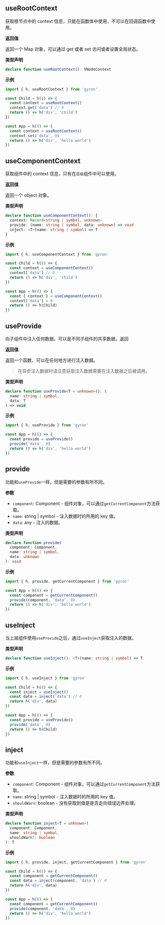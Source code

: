## useRootContext

获取根节点中的 context 信息，只能在函数体中使用，不可以在回调函数中使用。

**返回值**

返回一个 Map 对象，可以通过 get 或者 set 访问或者设置全局状态。

**类型声明**

```ts d
declare function useRootContext(): VNodeContext
```

**示例**

```javascript
import { h, useRootContext } from 'gyron'

const Child = h(() => {
  const context = useRootContext()
  context.get('data') // 0
  return () => h('div', 'child')
})

const App = h(() => {
  const context = useRootContext()
  context.set('data', 0)
  return () => h('div', 'hello world')
})
```

## useComponentContext

获取组件中的 context 信息，只有在`层级`组件中可以使用。

**返回值**

返回一个 object 对象。

**类型声明**

```ts d
declare function useComponentContext(): {
  context: Record<string | symbol, unknown>
  provide: (name: string | symbol, data: unknown) => void
  inject: <T>(name: string | symbol) => T
}
```

**示例**

```javascript
import { h, useComponentContext } from 'gyron'

const Child = h(() => {
  const context = useComponentContext()
  context['data'] // 0
  return () => h('div', 'child')
})

const App = h(() => {
  const { context } = useComponentContext()
  context['data'] = 0
  return () => h(Child)
})
```

## useProvide

向子组件中注入任何数据。可以是不同子组件的共享数据。返回

**返回值**

返回一个函数，可以在任何地方进行注入数据。

> 在异步注入数据时请注意获取注入数据需要在注入数据之后被调用。

**类型声明**

```ts d
declare function useProvide<T = unknown>(): (
  name: string | symbol,
  data: T
) => void
```

**示例**

```javascript
import { h, useProvide } from 'gyron'

const App = h(() => {
  const provide = useProvide()
  provide('data', 0)
  return () => h('div', 'hello world')
})
```

## provide

功能和`useProvide`一样，但是需要的参数有所不同。

**参数**

- `component`: Component - 组件对象，可以通过`getCurrentComponent`方法获取。
- `name`: string | symbol - 注入数据时的所用的 key 值。
- `data`: any - 注入的数据。

**类型声明**

```ts d
declare function provide(
  component: Component,
  name: string | symbol,
  data: unknown
): void
```

**示例**

```javascript
import { h, provide, getCurrentComponent } from 'gyron'

const App = h(() => {
  const component = getCurrentComponent()
  provide(component, 'data', 0)
  return () => h('div', 'hello world')
})
```

## useInject

当上层组件使用`useProvide`之后，通过`useInject`获取注入的数据。

**类型声明**

```ts d
declare function useInject(): <T>(name: string | symbol) => T
```

**示例**

```javascript
import { h, useInject } from 'gyron'

const Child = h(() => {
  const inject = useInject()
  const data = inject('data') // 0
  return h('div', data)
})

const App = h(() => {
  const provide = useProvide()
  provide('data', 0)
  return () => h(Child)
})
```

## inject

功能和`useInject`一样，但是需要的参数有所不同。

**参数**

- `component`: Component - 组件对象，可以通过`getCurrentComponent`方法获取。
- `name`: string | symbol - 注入数据时的所用的 key 值。
- `shouldWarn`: boolean - 没有获取到值是是否走向错误边界处理。

**类型声明**

```ts d
declare function inject<T = unknown>(
  component: Component,
  name: string | symbol,
  shouldWarn?: boolean
): T
```

**示例**

```javascript
import { h, provide, inject, getCurrentComponent } from 'gyron'

const Child = h(() => {
  const component = getCurrentComponent()
  const data = inject(component, 'data') // 0
  return h('div', data)
})

const App = h(() => {
  const component = getCurrentComponent()
  provide(component, 'data', 0)
  return () => h('div', 'hello world')
})
```
